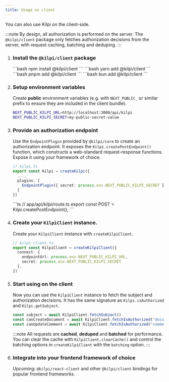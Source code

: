 ```yaml
---
title: Usage on client
---
```



You can also use Kilpi on the client-side.

:::note
By design, all authorization is performed on the server. The `@kilpi/client` package only fetches authorization decisions from the server, with request caching, batching and deduping.
:::

<Steps>

1.  ### Install the `@kilpi/client` package

    <Tabs syncKey="package-manager">
      <TabItem label="npm">
        ```bash
        npm install @kilpi/client
        ```
      </TabItem>

      <TabItem label="yarn">
        ```bash
        yarn add @kilpi/client
        ```
      </TabItem>

      <TabItem label="pnpm">
        ```bash
        pnpm add @kilpi/client
        ```
      </TabItem>

      
      <TabItem label="bun">
        ```bash
        bun add @kilpi/client
        ```
      </TabItem>
    </Tabs>


2.  ### Setup environment variables

    Create **public** environment variables (e.g. with `NEXT_PUBLIC_` or similar prefix to ensure they are included in the client bundle).

    ```bash
    NEXT_PUBLIC_KILPI_URL=http://localhost:3000/api/kilpi
    NEXT_PUBLIC_KILPI_SECRET=my-public-secret-value
    ```

3.  ### Provide an authorization endpoint

    Use the `EndpointPlugin` provided by `@kilpi/core` to create an authorization endpoint. It exposes the `Kilpi.createPostEndpoint()` function, which constructs a web-standard request-response functions. Expose it using your framework of choice.

    ```ts
    // kilpi.ts
    export const Kilpi = createKilpi({
      ...,
      plugins: [
        EndpointPlugin({ secret: process.env.NEXT_PUBLIC_KILPI_SECRET })
      ]
    })
    ```

    <Tabs syncKey="backend">
      <TabItem label="Next.js (App router)">
        ```ts
        // app/api/kilpi/route.ts
        export const POST = Kilpi.createPostEndpoint();
        ```
      </TabItem>
    </Tabs>

4.  ### Create your `KilpiClient` instance.

    Create your `KilpiClient` instance with `createKilpiClient`.

    ```ts
    // kilpi-client.ts
    export const KilpiClient = createKilpiClient({
      connect: {
        endpointUrl: process.env.NEXT_PUBLIC_KILPI_URL,
        secret: process.env.NEXT_PUBLIC_KILPI_SECRET
      },
    })
    ```

5.  ### Start using on the client

    Now you can use the `KilpiClient` instance to fetch the subject and authorization decisions. It has the same signature as `Kilpi.isAuthorized` and `Kilpi.getSubject`.

    ```ts
    const subject = await KilpiClient.fetchSubject()
    const canCreateDocument = await KilpiClient.fetchIsAuthorized("documents:create");
    const canUpdateComment = await KilpiClient.fetchIsAuthorized("comments:create", comment);
    ```

    :::note
    All requests are **cached**, **deduped** and **batched** for performance. You can clear the cache with `KilpiClient.clearCache()` and control the batching options in `createKilpiClient` with the `batching` option.
    :::
  
6.  ### Integrate into your frontend framework of choice

    Upcoming: `@kilpi/react-client` and other `@kilpi/client` bindings for popular frontend frameworks.

</Steps>
